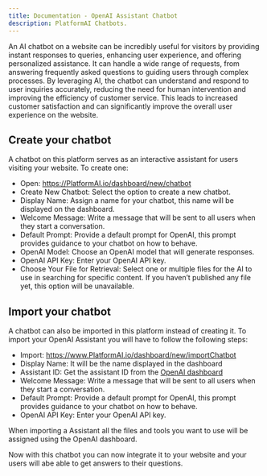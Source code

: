 ```yaml
---
title: Documentation - OpenAI Assistant Chatbot
description: PlatformAI Chatbots.
---
```


An AI chatbot on a website can be incredibly useful for visitors by providing instant responses to queries, enhancing user experience, and offering personalized assistance. It can handle a wide range of requests, from answering frequently asked questions to guiding users through complex processes. By leveraging AI, the chatbot can understand and respond to user inquiries accurately, reducing the need for human intervention and improving the efficiency of customer service. This leads to increased customer satisfaction and can significantly improve the overall user experience on the website.

## Create your chatbot

A chatbot on this platform serves as an interactive assistant for users visiting your website. To create one:

- Open: https://PlatformAI.io/dashboard/new/chatbot
- Create New Chatbot: Select the option to create a new chatbot.
- Display Name: Assign a name for your chatbot, this name will be displayed on the dashboard.
- Welcome Message: Write a message that will be sent to all users when they start a conversation.
- Default Prompt: Provide a default prompt for OpenAI, this prompt provides guidance to your chatbot on how to behave.
- OpenAI Model: Choose an OpenAI model that will generate responses.
- OpenAI API Key: Enter your OpenAI API key.
- Choose Your File for Retrieval: Select one or multiple files for the AI to use in searching for specific content. If you haven’t published any file yet, this option will be unavailable.

## Import your chatbot

A chatbot can also be imported in this platform instead of creating it. To import your OpenAI Assistant you will have to follow the following steps:

- Import: https://www.PlatformAI.io/dashboard/new/importChatbot
- Display Name: It will be the name displayed in the dashboard
- Assistant ID: Get the assistant ID from the [OpenAI dashboard](https://platform.openai.com/assistants)
- Welcome Message: Write a message that will be sent to all users when they start a conversation.
- Default Prompt: Provide a default prompt for OpenAI, this prompt provides guidance to your chatbot on how to behave.
- OpenAI API Key: Enter your OpenAI API key.

When importing a Assistant all the files and tools you want to use will be assigned using the OpenAI dashboard.

Now with this chatbot you can now integrate it to your website and your users will abe able to get answers to their questions.

